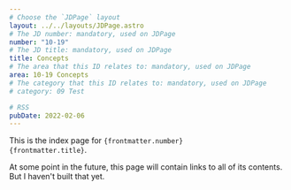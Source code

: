 ```yaml
---
# Choose the `JDPage` layout
layout: ../../layouts/JDPage.astro
# The JD number: mandatory, used on JDPage
number: "10-19"
# The JD title: mandatory, used on JDPage
title: Concepts
# The area that this ID relates to: mandatory, used on JDPage
area: 10-19 Concepts
# The category that this ID relates to: mandatory, used on JDPage
# category: 09 Test

# RSS
pubDate: 2022-02-06
---
```


This is the index page for <code>{frontmatter.number} {frontmatter.title}</code>.

At some point in the future, this page will contain links to all of its contents. But I haven't built that yet.
